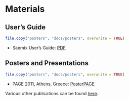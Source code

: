 # Materials {#materials}


<!-- ## User's Guide -->
## User's Guide

```r
file.copy("posters", "docs/posters", overwrite = TRUE)
```

- Saemix User's Guide: <a href="pdfs/userguide.pdf" target="_blank">PDF</a>


<!-- ## Posters and Presentations -->
## Posters and Presentations

```r
file.copy("posters", "docs/posters", overwrite = TRUE)
```

- PAGE 2011, Athens, Greece: <a href="pdfs/saemixPAGE.pdf" target="_blank">PosterPAGE</a>


Various other publications can be found [here](https://github.com/saemixdevelopment/Publications).
